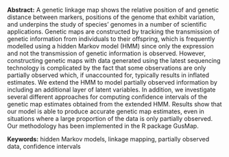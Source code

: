 <span>**Abstract:**</span> A genetic linkage map shows the relative
position of and genetic distance between markers, positions of the
genome that exhibit variation, and underpins the study of species’
genomes in a number of scientific applications. Genetic maps are
constructed by tracking the transmission of genetic information from
individuals to their offspring, which is frequently modelled using a
hidden Markov model (HMM) since only the expression and not the
transmission of genetic information is observed. However, constructing
genetic maps with data generated using the latest sequencing technology
is complicated by the fact that some observations are only partially
observed which, if unaccounted for, typically results in inflated
estimates. We extend the HMM to model partially observed information by
including an additional layer of latent variables. In addition, we
investigate several different approaches for computing confidence
intervals of the genetic map estimates obtained from the extended HMM.
Results show that our model is able to produce accurate genetic map
estimates, even in situations where a large proportion of the data is
only partially observed. Our methodology has been implemented in the R
package GusMap.

<span>**Keywords:**</span> hidden Markov models, linkage mapping,
partially observed data, confidence intervals
